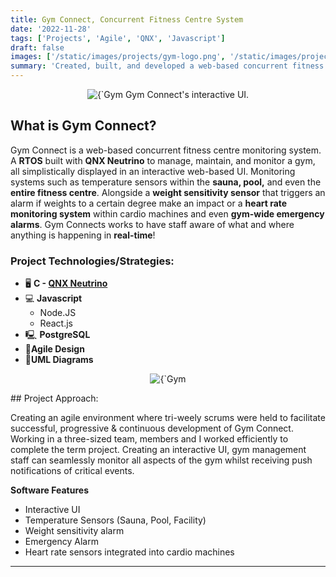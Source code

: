```yaml
---
title: Gym Connect, Concurrent Fitness Centre System
date: '2022-11-28'
tags: ['Projects', 'Agile', 'QNX', 'Javascript']
draft: false
images: ['/static/images/projects/gym-logo.png', '/static/images/projects/gym-blackandwhite.png']
summary: 'Created, built, and developed a web-based concurrent fitness centre monitoring system'
---
```


<div>
  <p align="center">
    <img
      alt={`Gym Logo`}
      src={`/static/images/projects/gym-logo.png`}
      width={1336 / 2}
      height={827 / 2}
      priority
    />
    Gym Connect's interactive UI.
  </p>
</div>

## What is Gym Connect?

Gym Connect is a web-based concurrent fitness centre monitoring system. A **RTOS** built with **QNX Neutrino** to manage, maintain, and monitor a gym, all simplistically displayed in an interactive web-based UI. Monitoring systems such as temperature sensors within the **sauna, pool,** and even the **entire fitness centre**. Alongside a **weight sensitivity sensor** that triggers an alarm if weights to a certain degree make an impact or a **heart rate monitoring system** within cardio machines and even **gym-wide emergency alarms**. Gym Connects works to have staff aware of what and where anything is happening in **real-time**!

### Project Technologies/Strategies:

- 🖥️ **C - [QNX Neutrino](https://blackberry.qnx.com/en/products/foundation-software/qnx-rtos)**
- 💻 **Javascript**
  - Node.JS
  - React.js
- 🖳 **PostgreSQL**
- 📃**Agile Design**
- 📄**UML Diagrams**

<div>
  <p align="center">
    <img
      alt={`Gym Connect Logo`}
      src={`/static/images/projects/gym-blackandwhite.png`}
      width={1000 / 2}
      height={300 / 2}
      priority
    />
  </p>
</div>
## Project Approach:

Creating an agile environment where tri-weely scrums were held to facilitate successful, progressive & continuous development of Gym Connect. Working in a three-sized team, members and I worked efficiently to complete the term project. Creating an interactive UI, gym management staff can seamlessly monitor all aspects of the gym whilst receiving push notifications of critical events.

**Software Features**

- Interactive UI
- Temperature Sensors (Sauna, Pool, Facility)
- Weight sensitivity alarm
- Emergency Alarm
- Heart rate sensors integrated into cardio machines

---
